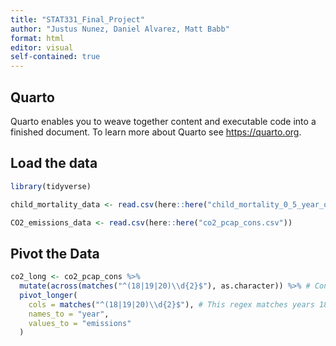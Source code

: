 ```yaml
---
title: "STAT331_Final_Project"
author: "Justus Nunez, Daniel Alvarez, Matt Babb"
format: html
editor: visual
self-contained: true
---
```


## Quarto

Quarto enables you to weave together content and executable code into a finished document. To learn more about Quarto see <https://quarto.org>.

## Load the data

```r
library(tidyverse)

child_mortality_data <- read.csv(here::here("child_mortality_0_5_year_olds_dying_per_1000_born.csv"))

CO2_emissions_data <- read.csv(here::here("co2_pcap_cons.csv"))


```

## Pivot the Data

```r
co2_long <- co2_pcap_cons %>%
  mutate(across(matches("^(18|19|20)\\d{2}$"), as.character)) %>% # Convert year columns to character
  pivot_longer(
    cols = matches("^(18|19|20)\\d{2}$"), # This regex matches years 1800-2099
    names_to = "year",
    values_to = "emissions"
  )
```

